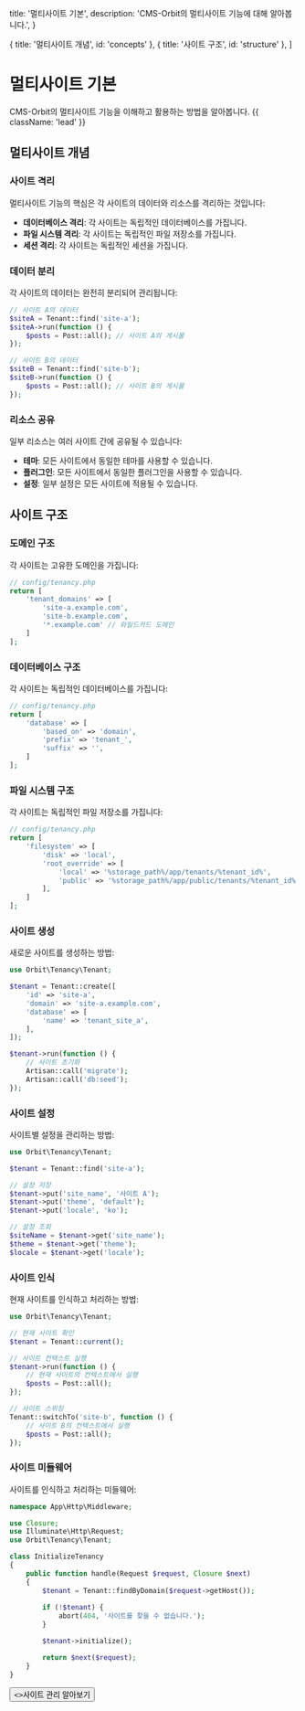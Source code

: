   title: '멀티사이트 기본',
  description: 'CMS-Orbit의 멀티사이트 기능에 대해 알아봅니다.',
}

  { title: '멀티사이트 개념', id: 'concepts' },
  { title: '사이트 구조', id: 'structure' },
]

# 멀티사이트 기본

CMS-Orbit의 멀티사이트 기능을 이해하고 활용하는 방법을 알아봅니다. {{ className: 'lead' }}

## 멀티사이트 개념

### 사이트 격리

멀티사이트 기능의 핵심은 각 사이트의 데이터와 리소스를 격리하는 것입니다:

- **데이터베이스 격리**: 각 사이트는 독립적인 데이터베이스를 가집니다.
- **파일 시스템 격리**: 각 사이트는 독립적인 파일 저장소를 가집니다.
- **세션 격리**: 각 사이트는 독립적인 세션을 가집니다.

### 데이터 분리

각 사이트의 데이터는 완전히 분리되어 관리됩니다:

```php {{ title: '데이터 분리 예제' }}
// 사이트 A의 데이터
$siteA = Tenant::find('site-a');
$siteA->run(function () {
    $posts = Post::all(); // 사이트 A의 게시물
});

// 사이트 B의 데이터
$siteB = Tenant::find('site-b');
$siteB->run(function () {
    $posts = Post::all(); // 사이트 B의 게시물
});
```

### 리소스 공유

일부 리소스는 여러 사이트 간에 공유될 수 있습니다:

- **테마**: 모든 사이트에서 동일한 테마를 사용할 수 있습니다.
- **플러그인**: 모든 사이트에서 동일한 플러그인을 사용할 수 있습니다.
- **설정**: 일부 설정은 모든 사이트에 적용될 수 있습니다.

## 사이트 구조

### 도메인 구조

각 사이트는 고유한 도메인을 가집니다:

```php {{ title: '도메인 설정' }}
// config/tenancy.php
return [
    'tenant_domains' => [
        'site-a.example.com',
        'site-b.example.com',
        '*.example.com' // 와일드카드 도메인
    ]
];
```

### 데이터베이스 구조

각 사이트는 독립적인 데이터베이스를 가집니다:

```php {{ title: '데이터베이스 설정' }}
// config/tenancy.php
return [
    'database' => [
        'based_on' => 'domain',
        'prefix' => 'tenant_',
        'suffix' => '',
    ]
];
```

### 파일 시스템 구조

각 사이트는 독립적인 파일 저장소를 가집니다:

```php {{ title: '파일 시스템 설정' }}
// config/tenancy.php
return [
    'filesystem' => [
        'disk' => 'local',
        'root_override' => [
            'local' => '%storage_path%/app/tenants/%tenant_id%',
            'public' => '%storage_path%/app/public/tenants/%tenant_id%',
        ],
    ]
];
```

### 사이트 생성

새로운 사이트를 생성하는 방법:

```php {{ title: '사이트 생성' }}
use Orbit\Tenancy\Tenant;

$tenant = Tenant::create([
    'id' => 'site-a',
    'domain' => 'site-a.example.com',
    'database' => [
        'name' => 'tenant_site_a',
    ],
]);

$tenant->run(function () {
    // 사이트 초기화
    Artisan::call('migrate');
    Artisan::call('db:seed');
});
```

### 사이트 설정

사이트별 설정을 관리하는 방법:

```php {{ title: '사이트 설정' }}
use Orbit\Tenancy\Tenant;

$tenant = Tenant::find('site-a');

// 설정 저장
$tenant->put('site_name', '사이트 A');
$tenant->put('theme', 'default');
$tenant->put('locale', 'ko');

// 설정 조회
$siteName = $tenant->get('site_name');
$theme = $tenant->get('theme');
$locale = $tenant->get('locale');
```

### 사이트 인식

현재 사이트를 인식하고 처리하는 방법:

```php {{ title: '사이트 인식' }}
use Orbit\Tenancy\Tenant;

// 현재 사이트 확인
$tenant = Tenant::current();

// 사이트 컨텍스트 실행
$tenant->run(function () {
    // 현재 사이트의 컨텍스트에서 실행
    $posts = Post::all();
});

// 사이트 스위칭
Tenant::switchTo('site-b', function () {
    // 사이트 B의 컨텍스트에서 실행
    $posts = Post::all();
});
```

### 사이트 미들웨어

사이트를 인식하고 처리하는 미들웨어:

```php {{ title: '사이트 미들웨어' }}
namespace App\Http\Middleware;

use Closure;
use Illuminate\Http\Request;
use Orbit\Tenancy\Tenant;

class InitializeTenancy
{
    public function handle(Request $request, Closure $next)
    {
        $tenant = Tenant::findByDomain($request->getHost());
        
        if (!$tenant) {
            abort(404, '사이트를 찾을 수 없습니다.');
        }

        $tenant->initialize();

        return $next($request);
    }
}
```

<div className="not-prose">
  <Button href="/multi-site/management" variant="text" arrow="right">
    <>사이트 관리 알아보기</>
  </Button>
</div> 